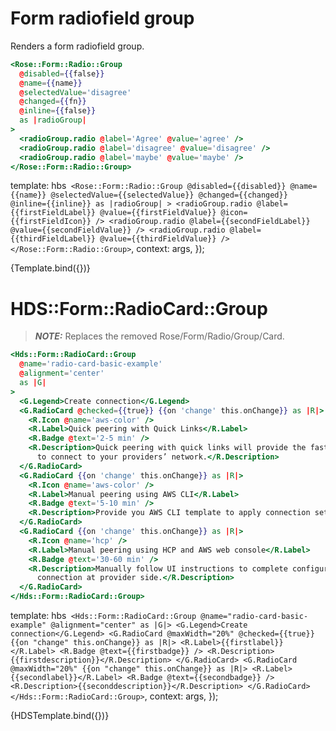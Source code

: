 
<Meta title="Rose/Form/Radio/Group" component="Form/Radio/Group" />

# Form radiofield group

Renders a form radiofield group.

```handlebars
<Rose::Form::Radio::Group
  @disabled={{false}}
  @name={{name}}
  @selectedValue='disagree'
  @changed={{fn}}
  @inline={{false}}
  as |radioGroup|
>
  <radioGroup.radio @label='Agree' @value='agree' />
  <radioGroup.radio @label='disagree' @value='disagree' />
  <radioGroup.radio @label='maybe' @value='maybe' />
</Rose::Form::Radio::Group>
```

  template: hbs`
      <Rose::Form::Radio::Group
        @disabled={{disabled}}
        @name={{name}}
        @selectedValue={{selectedValue}}
        @changed={{changed}}
        @inline={{inline}}
        as |radioGroup|
      >
        <radioGroup.radio
          @label={{firstFieldLabel}}
          @value={{firstFieldValue}}
          @icon={{firstFieldIcon}}
        />
        <radioGroup.radio @label={{secondFieldLabel}} @value={{secondFieldValue}} />
        <radioGroup.radio @label={{thirdFieldLabel}} @value={{thirdFieldValue}} />
      </Rose::Form::Radio::Group>`,
  context: args,
});

<Preview>
  <Story
    name="Basic"
    height="10rem"
    args={{
      name: 'mustagree',
      disabled: false,
      inline: true,
      selectedValue: 'disagree',
      firstFieldLabel: 'Agree',
      firstFieldValue: 'agree',
      secondFieldLabel: 'Maybe',
      secondFieldValue: 'maybe',
      thirdFieldLabel: 'Disagree',
      thirdFieldValue: 'disagree',
      firstFieldIcon: 'flight-icons/svg/org-16',
    }}
    argTypes={{
      firstFieldIcon: {
        control: 'select',
        options: [
          'flight-icons/svg/org-16',
          'flight-icons/svg/clipboard-copy-16',
        ],
      },
      changed: { action: 'changed' },
    }}
  >
    {Template.bind({})}
  </Story>
</Preview>

# HDS::Form::RadioCard::Group

> **_NOTE:_** Replaces the removed Rose/Form/Radio/Group/Card.

```handlebars
<Hds::Form::RadioCard::Group
  @name='radio-card-basic-example'
  @alignment='center'
  as |G|
>
  <G.Legend>Create connection</G.Legend>
  <G.RadioCard @checked={{true}} {{on 'change' this.onChange}} as |R|>
    <R.Icon @name='aws-color' />
    <R.Label>Quick peering with Quick Links</R.Label>
    <R.Badge @text='2-5 min' />
    <R.Description>Quick peering with quick links will provide the fastest way
      to connect to your providers’ network.</R.Description>
  </G.RadioCard>
  <G.RadioCard {{on 'change' this.onChange}} as |R|>
    <R.Icon @name='aws-color' />
    <R.Label>Manual peering using AWS CLI</R.Label>
    <R.Badge @text='5-10 min' />
    <R.Description>Provide you AWS CLI template to apply connection settings.</R.Description>
  </G.RadioCard>
  <G.RadioCard {{on 'change' this.onChange}} as |R|>
    <R.Icon @name='hcp' />
    <R.Label>Manual peering using HCP and AWS web console</R.Label>
    <R.Badge @text='30-60 min' />
    <R.Description>Manually follow UI instructions to complete configuring a
      connection at provider side.</R.Description>
  </G.RadioCard>
</Hds::Form::RadioCard::Group>
```

  template: hbs`
    <Hds::Form::RadioCard::Group @name="radio-card-basic-example" @alignment="center" as |G|>
      <G.Legend>Create connection</G.Legend>
      <G.RadioCard @maxWidth="20%" @checked={{true}} {{on "change" this.onChange}} as |R|>
        <R.Label>{{firstlabel}}</R.Label>
        <R.Badge @text={{firstbadge}} />
        <R.Description>{{firstdescription}}</R.Description>
      </G.RadioCard>
      <G.RadioCard @maxWidth="20%" {{on "change" this.onChange}} as |R|>
        <R.Label>{{secondlabel}}</R.Label>
        <R.Badge @text={{secondbadge}} />
        <R.Description>{{seconddescription}}</R.Description>
      </G.RadioCard>
    </Hds::Form::RadioCard::Group>`,
  context: args,
});

<Preview>
  <Story
    name="HDS Card"
    height="10rem"
    args={{
      firstlabel: 'Quick peering with Quick Links',
      firstbadge: '6 clusters left',
      firstdescription: 'Record financial transactions using',
      secondlabel: 'Manual peering using AWS CLI',
      secondbadge: '60 clusters left',
      seconddescription:
        'Manually follow UI instructions to complete configuring a connection at provider side.',
    }}
  >
    {HDSTemplate.bind({})}
  </Story>
</Preview>
